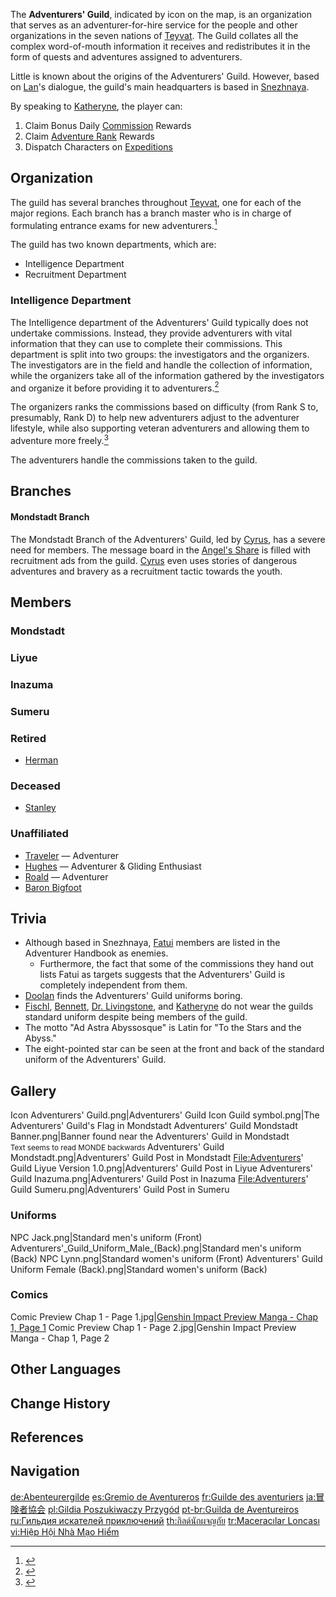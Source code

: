 {{Faction Infobox
|image        = Icon Adventurers' Guild.png
|caption      = Adventurers' Guild Logo
|leader       = [[Cyrus]] <small>(Mondstadt Branch Master)</small><br />[[Lan]] <small>(Liyue Branch Master)</small><br />[[Kamal]] <small>(Sumeru Branch Master)</small>
|enemy        = 
|subfaction   = 
|founder      = 
|ally         = 
|base         = [[Snezhnaya]]
|region       = Teyvat
}}
{{Description|They boldly venture "up to the stars, down to the abyss," or so their motto would have you believe. In truth, they take on jobs ranging from finding kittens to exploring domains. Well, you cannot afford to gaze at the stars or the abyss without an honest job.|World Map description}}

The '''Adventurers' Guild''', indicated by {{DIcon|AdvGuild}} icon on the map, is an organization that serves as an adventurer-for-hire service for the people and other organizations in the seven nations of [[Teyvat]]. The Guild collates all the complex word-of-mouth information it receives and redistributes it in the form of quests and adventures assigned to adventurers.

Little is known about the origins of the Adventurers' Guild. However, based on [[Lan]]'s dialogue, the guild's main headquarters is based in [[Snezhnaya]].

By speaking to [[Katheryne]], the player can:
#Claim Bonus Daily [[Commission]] Rewards
#Claim [[Adventure Rank]] Rewards
#Dispatch Characters on [[Expeditions]]

==Organization==
{{Quote
|Ad astra abyssosque!
|Adventurers' guild motto
}}
The guild has several branches throughout [[Teyvat]], one for each of the major regions. Each branch has a branch master who is in charge of formulating entrance exams for new adventurers.<ref>{{Ref/Quest|Adventurer's Entrance Exam}}</ref>

The guild has two known departments, which are:
* Intelligence Department
* Recruitment Department

===Intelligence Department===
The Intelligence department of the Adventurers' Guild typically does not undertake commissions. Instead, they provide adventurers with vital information that they can use to complete their commissions. This department is split into two groups: the investigators and the organizers. The investigators are in the field and handle the collection of information, while the organizers take all of the information gathered by the investigators and organize it before providing it to adventurers.<ref>{{Ref/NPC|Alfry}}</ref>

The organizers ranks the commissions based on difficulty (from Rank S to, presumably, Rank D) to help new adventurers adjust to the adventurer lifestyle, while also supporting veteran adventurers and allowing them to adventure more freely.<ref>{{Ref/Quest|Adventurous Acquaintance}}</ref>

The adventurers handle the commissions taken to the guild.

==Branches==
====Mondstadt Branch====
The Mondstadt Branch of the Adventurers' Guild, led by [[Cyrus]], has a severe need for members. The message board in the [[Angel's Share]] is filled with recruitment ads from the guild. [[Cyrus]] even uses stories of dangerous adventures and bravery as a recruitment tactic towards the youth.

==Members==
{{Main|Category:Adventurers' Guild}}

===Mondstadt===
{{Column|2|
* [[Katheryne]] &mdash; Receptionist
* [[Cyrus]] &mdash; Mondstadt Branch Master
* [[Alfry]] &mdash; Intelligence Dept. Organizer
* [[Fischl]] &mdash; Intelligence Dept. Investigator
* [[Leni]] &mdash; Adventurer
* [[Lynn]] &mdash; Survival Expert
* [[Bennett]] &mdash; Adventurer
* [[Dr. Livingstone]] &mdash; Adventurer & Scholar
* [[Iris (Dragonspine Adventurer Camp)|Iris]] &mdash; Adventurer
* [[Jack]] &mdash; Adventurer Recruit
* [[Julie]] &mdash; Adventurer
* [[Lorgar]] &mdash; Adventurer
* [[Plauen]] &mdash; Adventurer
* [[Reckless Pallad]] &mdash; Adventurer
* [[Royce]] &mdash; Adventurer
* [[Terrified Schuster|Schuster]] &mdash; Adventurer
* [[Stanley|Hans Archibald]] &mdash; Adventurer
* [[Tommy]] &mdash; Adventurer
* [[Ylgr]] &mdash; Adventurer & Mapper
* [[Anna]] &mdash; Adventurer
* [[Gerald]] &mdash; Adventurer Recruit
}}

===Liyue===
{{Column|2|
* [[Katheryne]] &mdash; Receptionist
* [[Lan]] &mdash; Liyue Branch Master
* [[Zhiping]] &mdash; Intelligence Dept. Investigator
* [[Brother Qian]] &mdash; Handyman
* [[Tiantian]] &mdash; Recruiter
* [[Wenze]] &mdash; Adventurer & Archaeologist
* [[Dandy]] &mdash; Adventurer & Mountaineer
* [[Honglang]] &mdash; Adventurer
* [[Linyang]] &mdash; Adventurer
* [[Yingzhu]] &mdash; Adventurer
* [[Zhiqiong]] &mdash; Adventurer & Cartographer
}}

===Inazuma===
{{Column|2|
* [[Katheryne]] &mdash; Receptionist
* [[Eiko]] &mdash; Adventurer
* [[Furuya Noboru]] &mdash; Adventurer
* [[Satou]] &mdash; Adventurer
* [[Taisuke]] &mdash; Adventurer
* [[Takeda]] &mdash; Adventurer
* [[Yuzu]] &mdash; Adventurer
}}

===Sumeru===
{{Column|2|
* [[Katheryne]] &mdash; Receptionist
* [[Kamal]] &mdash; Sumeru Branch Master
* [[Aberdeen]] &mdash; Adventurer
* [[Avena]] &mdash; Adventurer
* [[Baharak]] &mdash; Adventurer
* [[Philby]] &mdash; Adventurer
* [[Vasco]] &mdash; Adventurer
}}

===Retired===
* [[Herman]]

===Deceased===
* [[Real Stanley|Stanley]]

===Unaffiliated===
* [[Traveler]] &mdash; Adventurer
* [[Hughes]] &mdash; Adventurer & Gliding Enthusiast
* [[Roald]] &mdash; Adventurer
* [[Baron Bigfoot]]

==Trivia==
* Although based in Snezhnaya, [[Fatui/Enemies|Fatui]] members are listed in the Adventurer Handbook as enemies.
** Furthermore, the fact that some of the commissions they hand out lists Fatui as targets suggests that the Adventurers' Guild is completely independent from them.
* [[Doolan]] finds the Adventurers' Guild uniforms boring.
* [[Fischl]], [[Bennett]], [[Dr. Livingstone]], and [[Katheryne]] do not wear the guilds standard uniform despite being members of the guild.
* The motto "Ad Astra Abyssosque" is Latin for "To the Stars and the Abyss."
* The eight-pointed star can be seen at the front and back of the standard uniform of the Adventurers' Guild.

==Gallery==
<gallery>
Icon Adventurers' Guild.png|Adventurers' Guild Icon
Guild symbol.png|The Adventurers' Guild's Flag in Mondstadt
Adventurers' Guild Mondstadt Banner.png|Banner found near the Adventurers' Guild in Mondstadt<br /><small>Text seems to read MONDE backwards<!--in the English alphabet, not an in-universe language--></small>
Adventurers' Guild Mondstadt.png|Adventurers' Guild Post in Mondstadt
File:Adventurers' Guild Liyue Version 1.0.png|Adventurers' Guild Post in Liyue
Adventurers' Guild Inazuma.png|Adventurers' Guild Post in Inazuma
File:Adventurers' Guild Sumeru.png|Adventurers' Guild Post in Sumeru
</gallery>

===Uniforms===
<gallery>
NPC Jack.png|Standard men's uniform (Front)
Adventurers'_Guild_Uniform_Male_(Back).png|Standard men's uniform (Back)
NPC Lynn.png|Standard women's uniform (Front)
Adventurers' Guild Uniform Female (Back).png|Standard women's uniform (Back)
</gallery>

===Comics===
<gallery>
Comic Preview Chap 1 - Page 1.jpg|[https://twitter.com/GenshinImpact/status/1304374126707200001 Genshin Impact Preview Manga - Chap 1, Page 1]
Comic Preview Chap 1 - Page 2.jpg|Genshin Impact Preview Manga - Chap 1, Page 2
</gallery>

==Other Languages==
{{Other Languages
|en      = Adventurers' Guild
|zhs     = 冒险家协会
|zhs_rm  = Màoxiǎn-jiā Xiéhuì
|zht     = 冒險家協會
|zht_rm  = Màoxiǎn-jiā Xiéhuì
|zh_tl   = Adventurer Association
|ja      = {{Rubi|冒|ぼう|険|けん|者|しゃ|協|きょう|会|かい}}
|ja_rm   = Boukensha Kyoukai<ref>{{Ref/Quest|Welcome to the Adventurers' Guild|note=Japanese Voice-Over}}</ref>
|ja_tl   = Adventurer Association
|ko      = {{tt|모험가|冒險家}} 길드
|ko_tl   = Adventurer Guild
|es      = Gremio de Aventureros
|es_tl   = Adventurers' Guild
|fr      = Guilde des aventuriers
|fr_tl   = Guild of the Adventurers
|ru      = Гильдия искателей приключений
|ru_tl   = Adventurers' Guild
|th      = กิลด์นักผจญภัย
|th_rm   = Ki la nak photya phai
|th_tl   = Adventurers' Guild
|vi      = {{tt|Hiệp Hội|協會}} Nhà {{tt|Mạo Hiểm|冒險}}
|vi_tl   = Adventurer Association
|de      = Abenteurergilde
|de_tl   = Adventurers' Guild
|id      = Adventurers' Guild
|pt      = Guilda de Aventureiros
|pt_tl   = Adventurers' Guild
|tr      = Maceracılar Loncası
|tr_tl   = 
|it      = Gilda degli avventurieri
|it_tl   = 
}}

==Change History==
{{Change History|introduced=1.0}}

==References==
{{Reflist}}

==Navigation==
{{Faction Navbox}}

[[Category:Adventurers' Guild| ]]

[[de:Abenteurergilde]]
[[es:Gremio de Aventureros]]
[[fr:Guilde des aventuriers]]
[[ja:冒険者協会]]
[[pl:Gildia Poszukiwaczy Przygód]]
[[pt-br:Guilda de Aventureiros]]
[[ru:Гильдия искателей приключений]]
[[th:กิลด์นักผจญภัย]]
[[tr:Maceracılar Loncası]]
[[vi:Hiệp Hội Nhà Mạo Hiểm]]